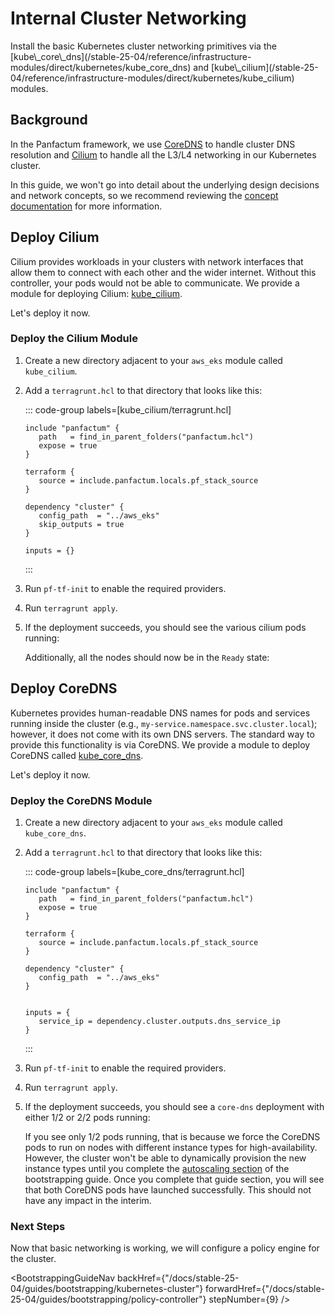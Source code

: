 

# Internal Cluster Networking

<p class="subtitle">Install the basic Kubernetes cluster networking primitives via the [kube\_core\_dns](/stable-25-04/reference/infrastructure-modules/direct/kubernetes/kube_core_dns)
and [kube\_cilium](/stable-25-04/reference/infrastructure-modules/direct/kubernetes/kube_cilium) modules.</p>

## Background

In the Panfactum framework, we use [CoreDNS](https://coredns.io/) to handle
cluster DNS resolution and [Cilium](https://docs.cilium.io) to handle all the L3/L4 networking in our Kubernetes cluster.

In this guide, we won't go into detail about the underlying design decisions and network concepts, so
we recommend reviewing the [concept documentation](/stable-25-04/concepts/networking/cluster-networking) for more
information.

## Deploy Cilium

Cilium provides workloads in your clusters with network interfaces that allow them to connect with each other and the wider
internet. Without this controller, your pods would not be able to communicate. We provide a module
for deploying Cilium: [kube\_cilium](/stable-25-04/reference/infrastructure-modules/direct/kubernetes/kube_cilium).

Let's deploy it now.

### Deploy the Cilium Module

1. Create a new directory adjacent to your `aws_eks` module called `kube_cilium`.

2. Add a `terragrunt.hcl` to that directory that looks like this:

      ::: code-group labels=[kube_cilium/terragrunt.hcl]
      ```hcl collapse={1-14} "REPLACE_ME"
      include "panfactum" {
         path   = find_in_parent_folders("panfactum.hcl")
         expose = true
      }

      terraform {
         source = include.panfactum.locals.pf_stack_source
      }

      dependency "cluster" {
         config_path  = "../aws_eks"
         skip_outputs = true
      }

      inputs = {}
      ```
      :::

3. Run `pf-tf-init` to enable the required providers.

4. Run `terragrunt apply`.

5. If the deployment succeeds, you should see the various cilium pods running:

   <MarkdownImage src={ciliumLaunchImg} alt="Cilium launched successfully" />

   Additionally, all the nodes should now be in the `Ready` state:

   <MarkdownImage src={nodesReadyImg} alt="Nodes are ready" />

## Deploy CoreDNS

Kubernetes provides human-readable DNS names for pods and services running inside the cluster (e.g., `my-service.namespace.svc.cluster.local`);
however, it does not come with its own DNS servers. The standard way to provide this functionality is via CoreDNS.
We provide a module to deploy CoreDNS called [kube\_core\_dns](/stable-25-04/reference/infrastructure-modules/direct/kubernetes/kube_core_dns).

Let's deploy it now.

### Deploy the CoreDNS Module

1. Create a new directory adjacent to your `aws_eks` module called `kube_core_dns`.

2. Add a `terragrunt.hcl` to that directory that looks like this:

      ::: code-group labels=[kube_core_dns/terragrunt.hcl]
      ```hcl collapse={1-9} "REPLACE_ME"
      include "panfactum" {
         path   = find_in_parent_folders("panfactum.hcl")
         expose = true
      }

      terraform {
         source = include.panfactum.locals.pf_stack_source
      }

      dependency "cluster" {
         config_path  = "../aws_eks"
      }


      inputs = {
         service_ip = dependency.cluster.outputs.dns_service_ip
      }
      ```
      :::

3. Run `pf-tf-init` to enable the required providers.

4. Run `terragrunt apply`.

4. If the deployment succeeds, you should see a `core-dns` deployment with either 1/2 or 2/2 pods running:

   <MarkdownImage src={corednsImg} alt="CoreDNS launched successfully" />

   If you see only 1/2 pods running, that is because we force the CoreDNS pods to run on nodes with different instance types
   for high-availability. However, the cluster won't be able to dynamically provision the new instance types until
   you complete the [autoscaling section](/stable-25-04/guides/bootstrapping/autoscaling) of the bootstrapping guide.
   Once you complete that guide section, you will see that both CoreDNS pods have launched successfully. This should
   not have any impact in the interim.

### Next Steps

Now that basic networking is working, we will configure a policy engine for the cluster.

<BootstrappingGuideNav backHref={"/docs/stable-25-04/guides/bootstrapping/kubernetes-cluster"} forwardHref={"/docs/stable-25-04/guides/bootstrapping/policy-controller"} stepNumber={9} />
